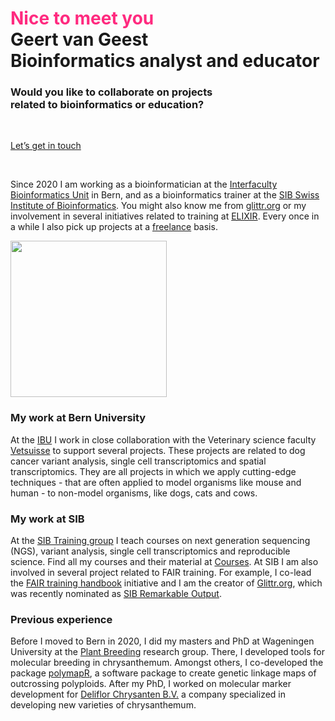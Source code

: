 

# <span style='color:#ff2a7fff'>Nice to meet you</span><br>Geert van Geest<br>Bioinformatics analyst and educator

### Would you like to collaborate on projects<br> related to bioinformatics or education? 

<br>

[Let's get in touch](mailto:geert@vangeestconsultancy.com){.btn .btn-primary .btn-lg}


<br>

Since 2020 I am working as a bioinformatician at the [Interfaculty Bioinformatics Unit](https://www.bioinformatics.unibe.ch/) in Bern, and as a bioinformatics trainer at the [SIB Swiss Institute of Bioinformatics](https://www.sib.swiss). You might also know me from [glittr.org](https://glittr.org) or my involvement in several initiatives related to training at [ELIXIR](https://elixir-europe.org/). Every once in a while I also pick up projects at a [freelance](freelance.qmd) basis. 

![](img/IBU_Foto_GvG2_lowdef.jpg){width=250}

### My work at Bern University

At the [IBU](https://www.bioinformatics.unibe.ch/) I work in close collaboration with the Veterinary science faculty [Vetsuisse](https://www.vetsuisse.unibe.ch/) to support several projects. These projects are related to dog cancer variant analysis, single cell transcriptomics and spatial transcriptomics. They are all projects in which we apply cutting-edge techniques - that are often applied to model organisms like mouse and human - to non-model organisms, like dogs, cats and cows. 

### My work at SIB

At the [SIB Training group](https://www.sib.swiss/training-group) I teach courses on next generation sequencing (NGS), variant analysis, single cell transcriptomics and reproducible science. Find all my courses and their material at [Courses](courses.qmd). At SIB I am also involved in several project related to FAIR training. For example, I co-lead the [FAIR training handbook](https://elixir-europe-training.github.io/ELIXIR-TrP-FAIR-training-handbook/) initiative and I am the creator of [Glittr.org](https://glittr.org), which was recently nominated as [SIB Remarkable Output](https://www.sib.swiss/news/discover-the-sib-remarkable-outputs-2023). 

### Previous experience

Before I moved to Bern in 2020, I did my masters and PhD at Wageningen University at the [Plant Breeding](https://www.wur.nl/en/research-results/research-institutes/plant-research/plant-breeding.htm) research group. There, I developed tools for molecular breeding in chrysanthemum. Amongst others, I co-developed the package [polymapR](https://cran.r-project.org/web/packages/polymapR/index.html), a software package to create genetic linkage maps of outcrossing polyploids. After my PhD, I worked on molecular marker development for [Deliflor Chrysanten B.V.](https://deliflor.nl) a company specialized in developing new varieties of chrysanthemum. 
